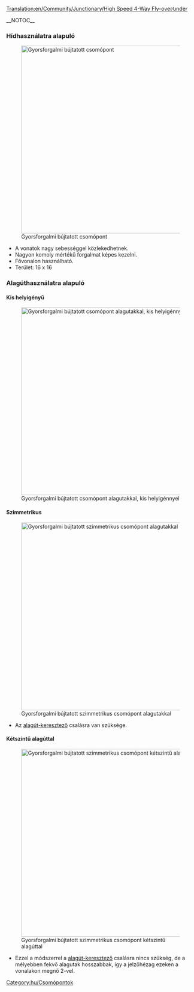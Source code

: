 [[Translation:en/Community/Junctionary/High Speed 4-Way Fly-over∕under]]

{{hu/Csomópontmenü}}__NOTOC__
===Hídhasználatra alapuló===
[[File:en/Flyover.png|none|thumb|500px|Gyorsforgalmi bújtatott csomópont]]
* A vonatok nagy sebességgel közlekedhetnek.
* Nagyon komoly mértékű forgalmat képes kezelni.
* Fővonalon használható.
* Terület: 16 x 16

===Alagúthasználatra alapuló===
====Kis helyigényű====
[[File:en/Flyover tunnels compact.png|none|thumb|500px|Gyorsforgalmi bújtatott csomópont alagutakkal, kis helyigénnyel]]

====Szimmetrikus====
[[File:en/Flyover tunnels symmetric.png|none|thumb|500px|Gyorsforgalmi bújtatott szimmetrikus csomópont alagutakkal]]
* Az [[hu/Manual/Csalások#Alagutak keresztezhessék egymást|alagút-keresztező]] csalásra van szüksége.

====Kétszintű alagúttal====
[[File:en/High-speed 4WJ with 2-layer tunnels.jpeg|none|thumb|500px|Gyorsforgalmi bújtatott szimmetrikus csomópont kétszintű alagúttal]]
* Ezzel a módszerrel a [[hu/Manual/Csalások#Alagutak keresztezhessék egymást|alagút-keresztező]] csalásra nincs szükség, de a mélyebben fekvő alagutak hosszabbak, így a jelzőhézag ezeken a vonalakon megnő 2-vel.

[[Category:hu/Csomópontok]]
